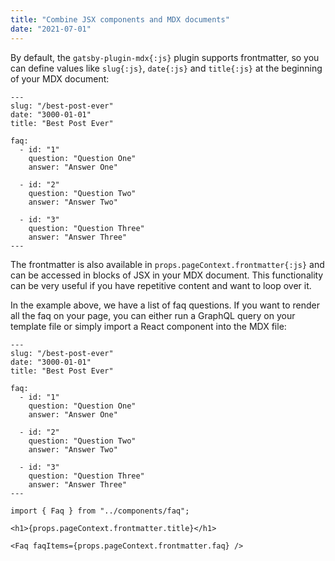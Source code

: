 ```yaml
---
title: "Combine JSX components and MDX documents"
date: "2021-07-01"
---
```


By default, the `gatsby-plugin-mdx{:js}` plugin supports frontmatter, so you can define values like `slug{:js}`, `date{:js}` and `title{:js}` at the beginning of your MDX document:

```mdx title="best-post-ever.mdx"
---
slug: "/best-post-ever"
date: "3000-01-01"
title: "Best Post Ever"

faq:
  - id: "1"
    question: "Question One"
    answer: "Answer One"

  - id: "2"
    question: "Question Two"
    answer: "Answer Two"

  - id: "3"
    question: "Question Three"
    answer: "Answer Three"
---
```

The frontmatter is also available in `props.pageContext.frontmatter{:js}` and can be accessed in blocks of JSX in your MDX document. This functionality can be very useful if you have repetitive content and want to loop over it.

In the example above, we have a list of faq questions. If you want to render all the faq on your page, you can either run a GraphQL query on your template file or simply import a React component into the MDX file:

```mdx title="best-post-ever.mdx"
---
slug: "/best-post-ever"
date: "3000-01-01"
title: "Best Post Ever"

faq:
  - id: "1"
    question: "Question One"
    answer: "Answer One"

  - id: "2"
    question: "Question Two"
    answer: "Answer Two"

  - id: "3"
    question: "Question Three"
    answer: "Answer Three"
---

import { Faq } from "../components/faq";

<h1>{props.pageContext.frontmatter.title}</h1>

<Faq faqItems={props.pageContext.frontmatter.faq} />
```
